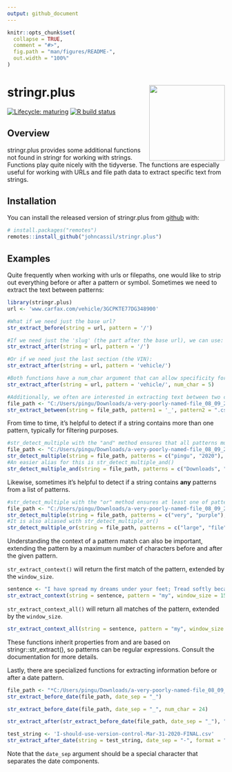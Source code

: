 ```yaml
---
output: github_document
---
```


<!-- README.md is generated from README.Rmd. Please edit that file -->

```r
knitr::opts_chunk$set(
  collapse = TRUE,
  comment = "#>",
  fig.path = "man/figures/README-",
  out.width = "100%"
)
```

# stringr.plus <a href='https://github.com/johncassil/stringr.plus'><img src='man/figures/logo.png' align="right" height="175" /></a>

<!-- badges: start -->
[![Lifecycle: maturing](https://img.shields.io/badge/lifecycle-maturing-blue.svg)](https://www.tidyverse.org/lifecycle/#maturing)
[![R build status](https://github.com/johncassil/stringr.plus/workflows/R-CMD-check/badge.svg)](https://github.com/johncassil/stringr.plus/actions)
<!-- badges: end -->

## Overview

stringr.plus provides some additional functions not found in stringr for working with strings.  Functions play quite nicely with the tidyverse.  The functions are especially useful for working with URLs and file path data to extract specific text from strings.  

## Installation

You can install the released version of stringr.plus from [github](https://github.com) with:

```r
# install.packages("remotes")
remotes::install_github("johncassil/stringr.plus")
```

## Examples

Quite frequently when working with urls or filepaths, one would like to strip out everything before or after a pattern or symbol.  Sometimes we need to extract the text between patterns:

```r
library(stringr.plus)
url <- 'www.carfax.com/vehicle/3GCPKTE77DG348900'

#What if we need just the base url?
str_extract_before(string = url, pattern = '/')
```


```r
#If we need just the 'slug' (the part after the base url), we can use:
str_extract_after(string = url, pattern = '/')

```
```r
#Or if we need just the last section (the VIN):
str_extract_after(string = url, pattern = 'vehicle/')

```


```r
#Both functions have a num_char argument that can allow specificity for how many characters you want returned:
str_extract_after(string = url, pattern = 'vehicle/', num_char = 5)

```


```r
#Additionally, we often are interested in extracting text between two common patterns:
file_path <- "‪C:/Users/pingu/Downloads/a-very-poorly-named-file_08_09_2020.csv"
str_extract_between(string = file_path, pattern1 = '_', pattern2 = ".csv")

```

From time to time, it's helpful to detect if a string contains more than one pattern, typically for filtering purposes.

```r
#str_detect_multiple with the "and" method ensures that all patterns must be found to return TRUE:
file_path <- "‪C:/Users/pingu/Downloads/a-very-poorly-named-file_08_09_2020.csv"
str_detect_multiple(string = file_path, patterns = c("pingu", "2020"), method = 'and')
#An easier alias for this is str_detect_multiple_and()
str_detect_multiple_and(string = file_path, patterns = c("Downloads", "csv"))
```

Likewise, sometimes it's helpful to detect if a string contains **any** patterns from a list of patterns. 

```r
#str_detect_multiple with the "or" method ensures at least one of patterns must be found to return TRUE:
file_path <- "‪C:/Users/pingu/Downloads/a-very-poorly-named-file_08_09_2020.csv"
str_detect_multiple(string = file_path, patterns = c("very", "purple"), method = 'or')
#It is also aliased with str_detect_multiple_or()
str_detect_multiple_or(string = file_path, patterns = c("large", "file"))
```


Understanding the context of a pattern match can also be important, extending the pattern by
a maximum number of characters before and after the given pattern. 

`str_extract_context()` will return the first match of the pattern, extended by the `window_size`.


```r
sentence <- "I have spread my dreams under your feet; Tread softly because you tread on my dreams."
str_extract_context(string = sentence, pattern = "my", window_size = 15)

```

`str_extract_context_all()` will return all matches of the pattern, extended by the `window_size`.


```r

str_extract_context_all(string = sentence, pattern = "my", window_size = 15)

```


These functions inherit properties from and are based on stringr::str_extract(), so patterns can be regular expressions. Consult the documentation for more details.

Lastly, there are specialized functions for extracting information before or after a date pattern.

```r
file_path <- "*C:/Users/pingu/Downloads/a-very-poorly-named-file_08_09_2020.csv"
str_extract_before_date(file_path, date_sep = "_")

str_extract_before_date(file_path, date_sep = "_", num_char = 24)

str_extract_after(str_extract_before_date(file_path, date_sep = "_"), "Downloads/")
```

```r
test_string <- 'I-should-use-version-control-Mar-31-2020-FINAL.csv'
str_extract_after_date(string = test_string, date_sep = "-", format = "mdy-abbr")
```

Note that the `date_sep` argument should be a special character that separates the date components.  

